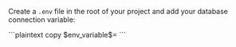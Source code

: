 
Create a `.env` file in the root of your project and add your database connection variable:

<CodeWithProps env_variable={props.env_variable}>
```plaintext copy
$env_variable$=
```
</CodeWithProps>